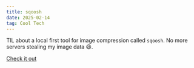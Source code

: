 ```yaml
---
title: sqoosh
date: 2025-02-14
tag: Cool Tech
---
```


TIL about a local first tool for image compression called `sqoosh`. No more
servers stealing my image data 😆.

[Check it out](https://squoosh.app/)
